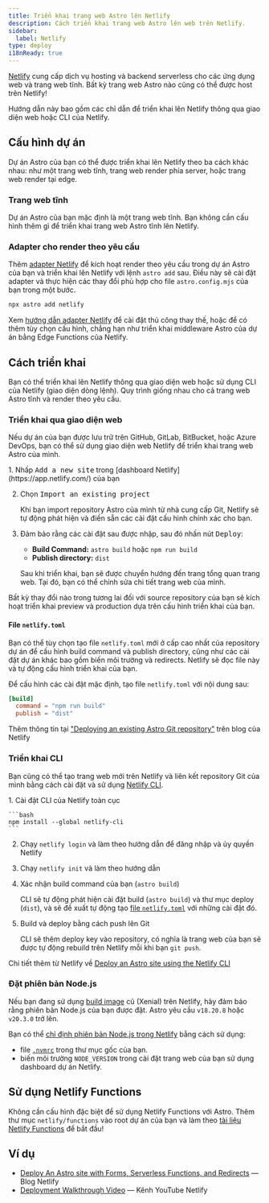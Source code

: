 ```yaml
---
title: Triển khai trang web Astro lên Netlify
description: Cách triển khai trang web Astro lên web trên Netlify.
sidebar:
  label: Netlify
type: deploy
i18nReady: true
---
```


[Netlify](https://netlify.com) cung cấp dịch vụ hosting và backend serverless cho các ứng dụng web và trang web tĩnh. Bất kỳ trang web Astro nào cũng có thể được host trên Netlify!

Hướng dẫn này bao gồm các chỉ dẫn để triển khai lên Netlify thông qua giao diện web hoặc CLI của Netlify.

## Cấu hình dự án

Dự án Astro của bạn có thể được triển khai lên Netlify theo ba cách khác nhau: như một trang web tĩnh, trang web render phía server, hoặc trang web render tại edge.

### Trang web tĩnh

Dự án Astro của bạn mặc định là một trang web tĩnh. Bạn không cần cấu hình thêm gì để triển khai trang web Astro tĩnh lên Netlify.

### Adapter cho render theo yêu cầu

Thêm [adapter Netlify](/vi/guides/integrations-guide/netlify/) để kích hoạt render theo yêu cầu trong dự án Astro của bạn và triển khai lên Netlify với lệnh `astro add` sau. Điều này sẽ cài đặt adapter và thực hiện các thay đổi phù hợp cho file `astro.config.mjs` của bạn trong một bước.

```bash
npx astro add netlify
```

<ReadMore>Xem [hướng dẫn adapter Netlify](/vi/guides/integrations-guide/netlify/) để cài đặt thủ công thay thế, hoặc để có thêm tùy chọn cấu hình, chẳng hạn như triển khai middleware Astro của dự án bằng Edge Functions của Netlify.</ReadMore>

## Cách triển khai

Bạn có thể triển khai lên Netlify thông qua giao diện web hoặc sử dụng CLI của Netlify (giao diện dòng lệnh). Quy trình giống nhau cho cả trang web Astro tĩnh và render theo yêu cầu.

### Triển khai qua giao diện web

Nếu dự án của bạn được lưu trữ trên GitHub, GitLab, BitBucket, hoặc Azure DevOps, bạn có thể sử dụng giao diện web Netlify để triển khai trang web Astro của mình.

<Steps>
1. Nhấp <kbd>Add a new site</kbd> trong [dashboard Netlify](https://app.netlify.com/) của bạn

2. Chọn <kbd>Import an existing project</kbd>

    Khi bạn import repository Astro của mình từ nhà cung cấp Git, Netlify sẽ tự động phát hiện và điền sẵn các cài đặt cấu hình chính xác cho bạn.

3. Đảm bảo rằng các cài đặt sau được nhập, sau đó nhấn nút <kbd>Deploy</kbd>:

    - **Build Command:** `astro build` hoặc `npm run build`
    - **Publish directory:** `dist`

    Sau khi triển khai, bạn sẽ được chuyển hướng đến trang tổng quan trang web. Tại đó, bạn có thể chỉnh sửa chi tiết trang web của mình.
</Steps>

Bất kỳ thay đổi nào trong tương lai đối với source repository của bạn sẽ kích hoạt triển khai preview và production dựa trên cấu hình triển khai của bạn.

#### File `netlify.toml`

Bạn có thể tùy chọn tạo file `netlify.toml` mới ở cấp cao nhất của repository dự án để cấu hình build command và publish directory, cũng như các cài đặt dự án khác bao gồm biến môi trường và redirects. Netlify sẽ đọc file này và tự động cấu hình triển khai của bạn.

Để cấu hình các cài đặt mặc định, tạo file `netlify.toml` với nội dung sau:

```toml
[build]
  command = "npm run build"
  publish = "dist"
```

<ReadMore>Thêm thông tin tại ["Deploying an existing Astro Git repository"](https://www.netlify.com/blog/how-to-deploy-astro/#deploy-an-existing-git-repository-to-netlify) trên blog của Netlify</ReadMore>

### Triển khai CLI

Bạn cũng có thể tạo trang web mới trên Netlify và liên kết repository Git của mình bằng cách cài đặt và sử dụng [Netlify CLI](https://cli.netlify.com/).

<Steps>
1. Cài đặt CLI của Netlify toàn cục

    ```bash
    npm install --global netlify-cli
    ```

2. Chạy `netlify login` và làm theo hướng dẫn để đăng nhập và ủy quyền Netlify

3. Chạy `netlify init` và làm theo hướng dẫn

4. Xác nhận build command của bạn (`astro build`)

    CLI sẽ tự động phát hiện cài đặt build (`astro build`) và thư mục deploy (`dist`), và sẽ đề xuất tự động tạo [file `netlify.toml`](#netlifytoml-file) với những cài đặt đó.

5. Build và deploy bằng cách push lên Git

    CLI sẽ thêm deploy key vào repository, có nghĩa là trang web của bạn sẽ được tự động rebuild trên Netlify mỗi khi bạn `git push`.
</Steps>

<ReadMore>Chi tiết thêm từ Netlify về [Deploy an Astro site using the Netlify CLI](https://www.netlify.com/blog/how-to-deploy-astro/#link-your-astro-project-and-deploy-using-the-netlify-cli)</ReadMore>

### Đặt phiên bản Node.js

Nếu bạn đang sử dụng [build image](https://docs.netlify.com/configure-builds/get-started/#build-image-selection) cũ (Xenial) trên Netlify, hãy đảm bảo rằng phiên bản Node.js của bạn được đặt. Astro yêu cầu `v18.20.8` hoặc `v20.3.0` trở lên.

Bạn có thể [chỉ định phiên bản Node.js trong Netlify](https://docs.netlify.com/configure-builds/manage-dependencies/#node-js-and-javascript) bằng cách sử dụng:
- file [`.nvmrc`](https://github.com/nvm-sh/nvm#nvmrc) trong thư mục gốc của bạn.
- biến môi trường `NODE_VERSION` trong cài đặt trang web của bạn sử dụng dashboard dự án Netlify.

## Sử dụng Netlify Functions

Không cần cấu hình đặc biệt để sử dụng Netlify Functions với Astro. Thêm thư mục `netlify/functions` vào root dự án của bạn và làm theo [tài liệu Netlify Functions](https://docs.netlify.com/functions/overview/) để bắt đầu!

## Ví dụ

- [Deploy An Astro site with Forms, Serverless Functions, and Redirects](https://www.netlify.com/blog/deploy-an-astro-site-with-forms-serverless-functions-and-redirects/) — Blog Netlify
- [Deployment Walkthrough Video](https://youtu.be/GrSLYq6ZTes) — Kênh YouTube Netlify